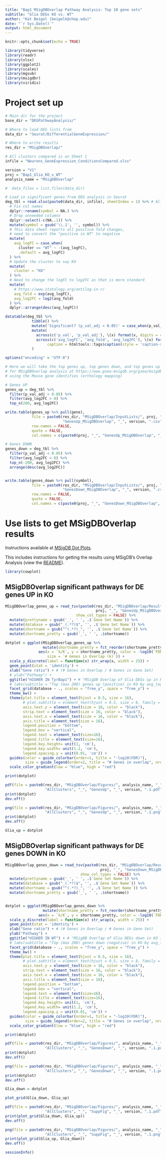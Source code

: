 ```yaml
---
title: "Bap1 MSigDBOverlap Pathway Analysis: Top 10 gene sets"
subtitle: "Glia DEGs KO vs. WT"
author: "Kat Beigel (beigelk@chop.edu)"
date: "`r Sys.Date()`"
output: html_document
---
```


```r
knitr::opts_chunk$set(echo = TRUE)

library(tidyverse)
library(readr)
library(xlsx)
library(ggplot2)
library(scales)
library(mgsub)
library(msigdbr)
library(viridis)

```

# Project set up

```r

# Main dir for the project
base_dir = "DEGPathwayAnalysis/"

# Where to load DEG lists from
data_dir = "Seurat/DifferentialGeneExpression/"

# Where to write results
res_dir = "MSigDBOverlap/"

# All clusters compared is on Sheet 1
infile = "Neurons_GeneExpression_ConditionsCompared.xlsx"

version = "V1"
proj = "Bap1_Glia_KO_v_WT"
analysis_name = "MSigDBOverlap"

```

``` r


#  data_files = list.files(data_dir)

# Load in significant genes from DEG analysis in Seurat
deg_tbl = read.xlsx(paste0(data_dir, infile), sheetIndex = 1) %>% # All clusters compared is on Sheet 1
  # Fix col names
  dplyr::rename(symbol = NA.) %>%
  # Drop unneeded columns
  dplyr::select(-c(NA..1)) %>%
  mutate(symbol = gsub('\\.1', '', symbol)) %>%
  # This data sheet reports all positive fold changes,
  # need to convert the "positive in WT" to negative
  mutate(
    avg_logFC = case_when(
      cluster == "WT" ~ -(avg_logFC),
      .default = avg_logFC)
  ) %>%
  # Update the cluster to say KO
  mutate(
    cluster = "KO"
  ) %>%
  # Need to change the logFC to log2FC as that is more standard
  mutate(
    # https://www.statology.org/antilog-in-r/
    avg_fold = exp(avg_logFC),
    avg_log2FC = log2(avg_fold)
  ) %>%
  dplyr::arrange(desc(avg_logFC))

datatable(deg_tbl %>%
            tibble() %>%
            mutate('Significant? (p_val_adj < 0.05)' = case_when(p_val_adj < 0.05 ~ "yes", .default = "no")) %>%
            mutate(
              across(c('p_val', 'p_val_adj'), \(x) format(x, digits = 4, scientific = TRUE)),
              across(c('avg_logFC', 'avg_fold', 'avg_log2FC'), \(x) format(x, digits = 4, scientific = FALSE))),
                   caption = htmltools::tags$caption(style = 'caption-side: top; text-align: center; color:black;  font-size:200% ;', paste0('DEGs for all clusters'))
            )

```


```r

options("encoding" = "UTF-8")

# Here we will take the top genes up, top genes down, and top genes up or down
# for MSigDBOverlap analysis at https://www.gsea-msigdb.org/gsea/msigdb/human/annotate.jsp
# using the Mouse gene identifies (orthology mapping)

# Genes UP
genes_up = deg_tbl %>%
  filter(p_val_adj < 0.05) %>%
  filter(avg_log2FC > 0) %>%
  top_n(200, avg_log2FC)

write.table(genes_up %>% pull(gene),
            file = paste0(res_dir, "MSigDBOverlap/InputLists/", proj, "_",
                          "GenesUp_MSigDBOverlap", "_", version, ".csv"),
            row.names = FALSE,
            quote = FALSE,
            col.names = c(paste0(proj, "_", "GenesUp_MSigDBOverlap", "_", version)))

# Genes DOWN
genes_down = deg_tbl %>%
  filter(p_val_adj < 0.05) %>%
  filter(avg_log2FC < 0) %>%
  top_n(-200, avg_log2FC) %>%
  arrange(desc(avg_log2FC))


write.table(genes_down %>% pull(symbol),
            file = paste0(res_dir, "MSigDBOverlap/InputLists/", proj, "_",
                          "GenesDown_MSigDBOverlap", "_", version, ".csv"),
            row.names = FALSE,
            quote = FALSE,
            col.names = c(paste0(proj, "_", "GenesDown_MSigDBOverlap", "_", version)))

```



# Use lists to get MSigDBOverlap results

Instructions available at [MSigDB Dot Plots](https://github.com/beigelk/figures_in_R/tree/main/MSigDB_Overlap_viz).

This includes instructions for getting the results using MSigDB's Overlap Analysis (view the [README](https://github.com/beigelk/figures_in_R/blob/main/MSigDB_Overlap_viz/README.md)).


```r

library(cowplot)

```


## MSigDBOverlap significant pathways for DE genes UP in KO

```r

MSigDBOverlap_genes_up = read_tsv(paste0(res_dir, "MSigDBOverlap/Results/",
                                         proj, "_", "GenesUp_MSigDBOverlap", "_", version, "_overlap_table.tsv"),
                                show_col_types = FALSE) %>%
  mutate(prettyname = gsub('_', ' ', .$`Gene Set Name`)) %>%
  mutate(database = gsub("_(.*?)$", '', .$`Gene Set Name`)) %>%
  mutate(shortname = gsub("^(.*?)_", '', .$`Gene Set Name`)) %>%
  mutate(shortname_pretty = gsub('_', ' ', .$shortname)) 

dotplot = ggplot(MSigDBOverlap_genes_up %>%
                 mutate(shortname_pretty = fct_reorder(shortname_pretty, `k/K`)),
               aes(x = `k/K`, y = shortname_pretty, color = -log10(`FDR q-value`),
                   size = `# Genes in Overlap (k)`)) +
  scale_y_discrete(label = function(x) str_wrap(x, width = 25)) +
  geom_point(stat = 'identity') + 
  xlab("Gene ratio") + # (# Genes in Overlap / # Genes in Gene Set)
  # ylab("Pathway") +
  ggtitle("HIGHER IN TyrBap1") + # "MSigDB Overlap of Glia DEGs up in KO (all clusters): Top 10 Gene Sets"
  # labs(subtitle = "Top (max 200) genes up (positive) in KO by avg_log2FC") +
  facet_grid(database ~ ., scales = "free_y", space = "free_y") +
  theme_bw() +
  theme(plot.title = element_text(hjust = 0.5, size = 16), 
        # plot.subtitle = element_text(hjust = 0.5, size = 8, family = "Arial"),
        axis.text.y = element_text(size = 16, color = "black"),
        strip.text = element_text(size = 16, color = "black"), 
        axis.text.x = element_text(size = 16, color = "black"),
        axis.title = element_text(size = 16),
        legend.position = "bottom",
        legend.box = "vertical",
        legend.text = element_text(size=16),
        legend.title = element_text(size=16),
        legend.key.height= unit(1, 'cm'),
        legend.key.width= unit(1.2, 'cm'),
        legend.spacing.y = unit(0.01, 'cm')) +
  guides(color = guide_colorbar(order=1, title = "-log10(FDR)"),
         size = guide_legend(order=2, title = "# Genes in overlap", nrow=1, label.position = "bottom")) +
  scale_color_gradient(low = "blue", high = "red")

print(dotplot)

pdf(file = paste0(res_dir, "MSigDBOverlap/Figures/", analysis_name, "_", proj, "_",
                  "AllClusters", "_", "GenesUp", "_", version, ".1.pdf"), height = 10, width = 10)
print(dotplot)
dev.off()

png(file = paste0(res_dir, "MSigDBOverlap/Figures/", analysis_name, "_", proj, "_",
                  "AllClusters", "_", "GenesUp", "_", version, ".1.png"), height = 10, width = 10, units = "in", res = 300)
print(dotplot)
dev.off()

Glia_up = dotplot

```


## MSigDBOverlap significant pathways for DE genes DOWN in KO

```r

MSigDBOverlap_genes_down = read_tsv(paste0(res_dir, "MSigDBOverlap/Results/",
                                           proj, "_", "GenesDown_MSigDBOverlap", "_", version, "_overlap_table.tsv"),
                                  show_col_types = FALSE) %>%
  mutate(prettyname = gsub('_', ' ', .$`Gene Set Name`)) %>%
  mutate(database = gsub("_(.*?)$", '', .$`Gene Set Name`)) %>%
  mutate(shortname = gsub("^(.*?)_", '', .$`Gene Set Name`)) %>%
  mutate(shortname_pretty = gsub('_', ' ', .$shortname)) 


dotplot = ggplot(MSigDBOverlap_genes_down %>%
                 mutate(shortname_pretty = fct_reorder(shortname_pretty, `k/K`)),
               aes(x = `k/K`, y = shortname_pretty, color = -log10(`FDR q-value`), size = `# Genes in Overlap (k)`)) +
  scale_y_discrete(label = function(x) str_wrap(x, width = 25)) +
  geom_point(stat = 'identity') + 
  xlab("Gene ratio") + # (# Genes in Overlap / # Genes in Gene Set)
  ylab("Pathway") +
  ggtitle("HIGHER IN WT") + # "MSigDB Overlap of Glia DEGs down in KO (all clusters): Top 10 Gene Sets"
  # labs(subtitle = "Top (max 200) genes down (negative) in KO by avg_log2FC") +
  facet_grid(database ~ ., scales = "free_y", space = "free_y") +
  theme_bw() +
  theme(plot.title = element_text(hjust = 0.5, size = 16), 
        # plot.subtitle = element_text(hjust = 0.5, size = 8, family = "Arial"),
        axis.text.y = element_text(size = 16, color = "black"),
        strip.text = element_text(size = 16, color = "black"), 
        axis.text.x = element_text(size = 16, color = "black"),
        axis.title = element_text(size = 16),
        legend.position = "bottom",
        legend.box = "vertical",
        legend.text = element_text(size=16),
        legend.title = element_text(size=16),
        legend.key.height= unit(1, 'cm'),
        legend.key.width= unit(1.2, 'cm'),
        legend.spacing.y = unit(0.01, 'cm')) +
  guides(color = guide_colorbar(order=1, title = "-log10(FDR)"),
         size = guide_legend(order=2, title = "# Genes in overlap", nrow=1, label.position = "bottom")) +
  scale_color_gradient(low = "blue", high = "red")

print(dotplot)

pdf(file = paste0(res_dir, "MSigDBOverlap/Figures/", analysis_name, "_", proj, "_",
                  "AllClusters", "_", "GenesDown", "_", version, ".1.pdf"), height = 10, width = 10)
print(dotplot)
dev.off()

png(file = paste0(res_dir, "MSigDBOverlap/Figures/", analysis_name, "_", proj, "_",
                  "AllClusters", "_", "GenesDown", "_", version, ".1.png"), height = 10, width = 10, units = "in", res = 600)
print(dotplot)
dev.off()

Glia_down = dotplot

```


```r


plot_grid(Glia_down, Glia_up)

pdf(file = paste0(res_dir, "MSigDBOverlap/Figures/", analysis_name, "_", proj, "_",
                  "AllClusters", "_", "SuppFig", "_", version, ".1.pdf"), height = 6.8*2, width = 7.1*2)
print(plot_grid(Glia_down, Glia_up))
dev.off()

png(file = paste0(res_dir, "MSigDBOverlap/Figures/", analysis_name, "_", proj, "_",
                  "AllClusters", "_", "SuppFig", "_", version, ".1.png"), height = 6.8*2, width = 7.1*2, units = "in", res = 600)
print(plot_grid(Glia_up, Glia_down))
dev.off()


```

```r

sessionInfo()

```

